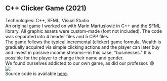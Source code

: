 ## C++ Clicker Game (2021)
Technologies: C++, SFML, Visual Studio
<br/>
An original game I worked on with Marin Martuslović in C++ and the SFML library. All graphic assets were custom-made (font not included). The code was separated into 4 header files and 5 CPP files.
<br/>
The game follows the typical incremental (clicker) game formula. Wealth is gradually acquired via simple clicking actions and the player can later buy and invest in passive income streams—in this case, "businesses." It is possible for the player to change their name and gender.
<br/>
We found ourselves addicted to our own game, as did our professor. 😅
<br/>
<img src="clicker.gif" />
<br/>
Source code is available <a href="https://github.com/MarinoLinic/Clicker_game_CPP">here</a>.